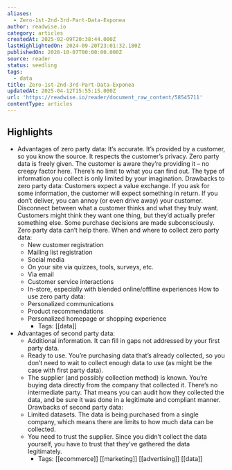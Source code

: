 ```yaml
---
aliases:
  - Zero-1st-2nd-3rd-Part-Data-Exponea
author: readwise.io
category: articles
createdAt: 2025-02-09T20:38:44.000Z
lastHighlightedOn: 2024-09-20T23:01:32.180Z
publishedOn: 2020-10-07T00:00:00.000Z
source: reader
status: seedling
tags:
  - data
title: Zero-1st-2nd-3rd-Part-Data-Exponea
updatedAt: 2025-04-12T15:55:15.000Z
url: 'https://readwise.io/reader/document_raw_content/58545711'
contentType: articles
---
```

## Highlights

- Advantages of zero party
  data:
  It’s accurate. It’s provided by a customer,
  so you know the source.
  It respects the customer’s privacy. Zero
  party data is freely given. The customer
  is aware they’re providing it – no creepy
  factor here.
  There’s no limit to what you can find out.
  The type of information you collect is only
  limited by your imagination.
  Drawbacks to zero party
  data:
  Customers expect a value exchange. If you
  ask for some information, the customer
  will expect something in return. If you don’t
  deliver, you can annoy (or even drive away)
  your customer.
  Disconnect between what a customer
  thinks and what they truly want.
  Customers might think they want one
  thing, but they’d actually prefer something
  else. Some purchase decisions are made
  subconsciously. Zero party data can’t help
  there.
  When and where to collect zero party
  data:
  - New customer registration
  - Mailing list registration
  - Social media
  - On your site via quizzes, tools, surveys,
  etc.
  - Via email
  - Customer service interactions
  - In-store, especially with blended
  online/offline experiences
  How to use zero party data:
  - Personalized communications
  - Product recommendations
  - Personalized homepage or shopping
  experience
    - Tags: [[data]]
- Advantages of second party data:
  - Additional information. It can fill in gaps not addressed by your first party data.
  - Ready to use. You’re purchasing data that’s already collected, so you don’t need to wait to collect enough data to use (as might be the case with first party data).
  - The supplier (and possibly collection method) is known. You’re buying data directly from the company that collected it. There’s no intermediate party. That means you can audit how they collected the data, and be sure it was done in a legitimate and compliant manner.
  Drawbacks of second party data:
  - Limited datasets. The data is being purchased from a single company, which means there are limits to how much data can be collected.
  - You need to trust the supplier. Since you didn’t collect the data yourself, you have to trust that they’ve gathered the data legitimately.
    - Tags: [[ecommerce]] [[marketing]] [[advertising]] [[data]]
